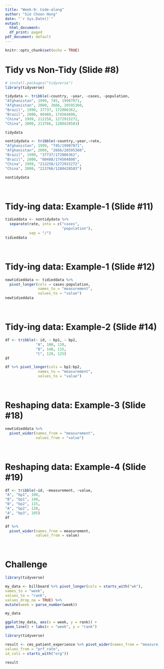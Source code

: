 ```yaml
---
title: "Week-9: Code-along"
author: "Sie Choon Hong"
date: "`r Sys.Date()`"
output:
  html_document:
  df_print: paged
pdf_document: default
---
```


```r
knitr::opts_chunk$set(echo = TRUE)
```

# Tidy vs Non-Tidy (Slide #8)

```r
# install.packages("tidyverse")
library(tidyverse)

tidydata <- tribble(~country, ~year, ~cases, ~population,
"Afghanistan", 1999, 745, 19987071,
"Afghanistan", 2000, 2666, 20595360,
"Brazil", 1999, 37737, 172006362,
"Brazil", 2000, 80488, 174504898,
"China", 1999, 212258, 1272915272,
"China", 2000, 213766, 1280428583)

tidydata

nontidydata <- tribble(~country,~year,~rate,
"Afghanistan", 1999, "745/19987071",
"Afghanistan", 2000, "2666/20595360",
"Brazil", 1999, "37737/172006362",
"Brazil", 2000, "80488/174504898",
"China", 1999, "212258/1272915272",
"China", 2000, "213766/1280428583")

nontidydata
```
<br>

# Tidy-ing data: Example-1 (Slide #11)

```r
tidieddata <- nontidydata %>%
  separate(rate, into = c("cases",
                          "population"),
           sep = "/")
tidieddata
```
<br>

# Tidy-ing data: Example-1 (Slide #12)

```r
newtidieddata <- tidieddata %>%
  pivot_longer(cols = cases:population,
               names_to = "measurement",
               values_to = "value")
newtidieddata
```
<br>

# Tidy-ing data: Example-2 (Slide #14)

```r
df <- tribble(~ id, ~ bp1, ~ bp2,
              "A", 100, 120,
              "B", 140, 115,
              "C", 120, 125)
df

df %>% pivot_longer(cols = bp1:bp2,
               names_to = "measurement",
               values_to = "value")
```
<br>

# Reshaping data: Example-3 (Slide #18)

```r
newtidieddata %>%
  pivot_wider(names_from = "measurement",
              values_from = "value")
```
<br>

# Reshaping data: Example-4 (Slide #19)

```r
df <- tribble(~id, ~measurement, ~value,
"A", "bp1", 100,
"B", "bp1", 140,
"B", "bp2", 115,
"A", "bp2", 120,
"A", "bp3", 105)
df

df %>%
  pivot_wider(names_from = measurement,
              values_from = value)
```

<br>

# Challenge


```r

library(tidyverse)

my_data <- billboard %>% pivot_longer(cols = starts_with("wk"),
names_to = "week",
values_to = "rank", 
values_drop_na = TRUE) %>% 
mutate(week = parse_number(week))

my_data

ggplot(my_data, aes(x = week, y = rank)) + 
geom_line() + labs(x = "week", y = "rank")
```
```r

library(tidyverse)

result <- cms_patient_experience %>% pivot_wider(names_from = "measure_cd",
values_from = "prf_rate",  
id_cols = starts_with("org"))

result
```
